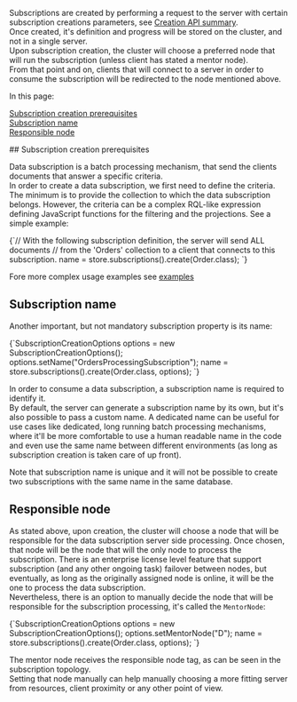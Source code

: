 
<Admonition type="note" title="">

Subscriptions are created by performing a request to the server with certain subscription creations parameters, see [Creation API summary](api-overview#create-and-createasync-overloads-summary).  
Once created, it's definition and progress will be stored on the cluster, and not in a single server.  
Upon subscription creation, the cluster will choose a preferred node that will run the subscription (unless client has stated a mentor node).  
From that point and on, clients that will connect to a server in order to consume the subscription will be redirected to the node mentioned above.  

In this page:  

[Subscription creation prerequisites](../../../client-api/data-subscriptions/creation/how-to-create-data-subscription.mdx#subscription-creation-prerequisites)   
[Subscription name](../../../client-api/data-subscriptions/creation/how-to-create-data-subscription.mdx#subscription-name)  
[Responsible node](../../../client-api/data-subscriptions/creation/how-to-create-data-subscription.mdx#responsible-node)  

</Admonition>
## Subscription creation prerequisites

Data subscription is a batch processing mechanism, that send the clients documents that answer a specific criteria.  
In order to create a data subscription, we first need to define the criteria. The minimum is to provide the collection to which the data subscription belongs.
However, the criteria can be a complex RQL-like expression defining JavaScript functions for the filtering and the projections. See a simple example:

<TabItem value="create_whole_collection_generic1" label="create_whole_collection_generic1">
<CodeBlock language="java">
{`// With the following subscription definition, the server will send ALL documents
// from the 'Orders' collection to a client that connects to this subscription.
name = store.subscriptions().create(Order.class);
`}
</CodeBlock>
</TabItem>

Fore more complex usage examples see [examples](../../../client-api/data-subscriptions/creation/examples.mdx)  



## Subscription name

Another important, but not mandatory subscription property is its name: 

<TabItem value="create_whole_collection_generic_with_name" label="create_whole_collection_generic_with_name">
<CodeBlock language="java">
{`SubscriptionCreationOptions options = new SubscriptionCreationOptions();
options.setName("OrdersProcessingSubscription");
name = store.subscriptions().create(Order.class, options);
`}
</CodeBlock>
</TabItem>

In order to consume a data subscription, a subscription name is required to identify it.  
By default, the server can generate a subscription name by its own, but it's also possible to pass a custom name. 
A dedicated name can be useful for use cases like dedicated, long running batch processing mechanisms, where it'll be more comfortable to use a human readable
name in the code and even use the same name between different environments (as long as subscription creation is taken care of up front).

<Admonition type="info" title="Uniqueness" id="uniqueness" href="#uniqueness">
Note that subscription name is unique and it will not be possible to create two subscriptions with the same name in the same database.
</Admonition>



## Responsible node

As stated above, upon creation, the cluster will choose a node that will be responsible for the data subscription server side processing.  Once chosen, that node
will be the node that will the only node to process the subscription. There is an enterprise license level feature that support subscription (and any other ongoing task) 
failover between nodes, but eventually, as long as the originally assigned node is online, it will be the one to process the data subscription.  
Nevertheless, there is an option to manually decide the node that will be responsible for the subscription processing, it's called the `MentorNode`:

<TabItem value="create_whole_collection_generic_with_mentor_node" label="create_whole_collection_generic_with_mentor_node">
<CodeBlock language="java">
{`SubscriptionCreationOptions options = new SubscriptionCreationOptions();
options.setMentorNode("D");
name = store.subscriptions().create(Order.class, options);
`}
</CodeBlock>
</TabItem>

The mentor node receives the responsible node tag, as can be seen in the subscription topology.  
Setting that node manually can help manually choosing a more fitting server from resources, client proximity or any other point of view.




